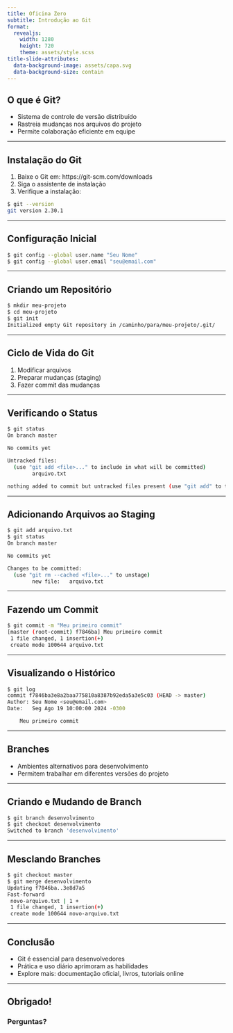 ```yaml
---
title: Oficina Zero
subtitle: Introdução ao Git
format: 
  revealjs:
    width: 1280
    height: 720
    theme: assets/style.scss
title-slide-attributes:
  data-background-image: assets/capa.svg
  data-background-size: contain
---
```


## O que é Git?

* Sistema de controle de versão distribuído
* Rastreia mudanças nos arquivos do projeto
* Permite colaboração eficiente em equipe

---

## Instalação do Git

1. Baixe o Git em: https://git-scm.com/downloads
2. Siga o assistente de instalação
3. Verifique a instalação:

```bash
$ git --version
git version 2.30.1
```

---

## Configuração Inicial

```bash
$ git config --global user.name "Seu Nome"
$ git config --global user.email "seu@email.com"
```

---

## Criando um Repositório

```bash
$ mkdir meu-projeto
$ cd meu-projeto
$ git init
Initialized empty Git repository in /caminho/para/meu-projeto/.git/
```

---

## Ciclo de Vida do Git

1. Modificar arquivos
2. Preparar mudanças (staging)
3. Fazer commit das mudanças

---

## Verificando o Status

```bash
$ git status
On branch master

No commits yet

Untracked files:
  (use "git add <file>..." to include in what will be committed)
        arquivo.txt

nothing added to commit but untracked files present (use "git add" to track)
```

---

## Adicionando Arquivos ao Staging

```bash
$ git add arquivo.txt
$ git status
On branch master

No commits yet

Changes to be committed:
  (use "git rm --cached <file>..." to unstage)
        new file:   arquivo.txt
```

---

## Fazendo um Commit

```bash
$ git commit -m "Meu primeiro commit"
[master (root-commit) f7846ba] Meu primeiro commit
 1 file changed, 1 insertion(+)
 create mode 100644 arquivo.txt
```

---

## Visualizando o Histórico

```bash
$ git log
commit f7846ba3e8a2baa775810a8387b92eda5a3e5c03 (HEAD -> master)
Author: Seu Nome <seu@email.com>
Date:   Seg Ago 19 10:00:00 2024 -0300

    Meu primeiro commit
```

---

## Branches

* Ambientes alternativos para desenvolvimento
* Permitem trabalhar em diferentes versões do projeto

---

## Criando e Mudando de Branch

```bash
$ git branch desenvolvimento
$ git checkout desenvolvimento
Switched to branch 'desenvolvimento'
```

---

## Mesclando Branches

```bash
$ git checkout master
$ git merge desenvolvimento
Updating f7846ba..3e8d7a5
Fast-forward
 novo-arquivo.txt | 1 +
 1 file changed, 1 insertion(+)
 create mode 100644 novo-arquivo.txt
```

---

## Conclusão

* Git é essencial para desenvolvedores
* Prática e uso diário aprimoram as habilidades
* Explore mais: documentação oficial, livros, tutoriais online

---

## Obrigado!
### Perguntas?